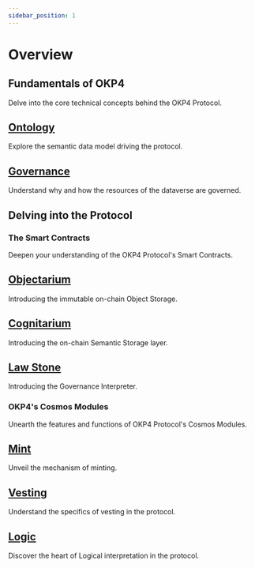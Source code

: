 ```yaml
---
sidebar_position: 1
---
```


# Overview

## Fundamentals of OKP4

Delve into the core technical concepts behind the OKP4 Protocol.

<div class="docs-card-container">
  <div class="row row-cols-1 row-cols-md-2a g-3">
    <div class="col">
      <div class="card card-body h-100 d-flex flex-column">
        <a
          href="/technical-documentation/ontology/the-power-of-ontologies"
          class="card-title card-link stretched-link"
        >
          <h2>Ontology</h2>
        </a>
        <p class="card-text">Explore the semantic data model driving the protocol.</p>
      </div>
    </div>
    <div class="col">
      <div class="card card-body h-100 d-flex flex-column">
        <a
          href="/technical-documentation/governance/introduction"
          class="card-title card-link stretched-link"
        >
          <h2>Governance</h2>
        </a>
        <p class="card-text">Understand why and how the resources of the dataverse are governed.</p>
      </div>
    </div>
  </div>
</div>

## Delving into the Protocol

### The Smart Contracts

Deepen your understanding of the OKP4 Protocol's Smart Contracts.

<div class="docs-card-container">
  <div class="row row-cols-1 row-cols-md-2a g-3">
    <div class="col">
      <div class="card card-body h-100 d-flex flex-column">
        <a href="/contracts/okp4-objectarium" class="card-title card-link stretched-link">
          <h2>Objectarium</h2>
        </a>
        <p class="card-text">Introducing the immutable on-chain Object Storage.</p>
      </div>
    </div>
    <div class="col">
      <div class="card card-body h-100 d-flex flex-column">
        <a href="/contracts/okp4-cognitarium" class="card-title card-link stretched-link">
          <h2>Cognitarium</h2>
        </a>
        <p class="card-text">Introducing the on-chain Semantic Storage layer.</p>
      </div>
    </div>
    <div class="col">
      <div class="card card-body h-100 d-flex flex-column">
        <a href="/contracts/okp4-law-stone" class="card-title card-link stretched-link">
          <h2>Law Stone</h2>
        </a>
        <p class="card-text">Introducing the Governance Interpreter.</p>
      </div>
    </div>
  </div>
</div>

### OKP4's Cosmos Modules

Unearth the features and functions of OKP4 Protocol's Cosmos Modules.

<div class="docs-card-container">
  <div class="row row-cols-1 row-cols-md-2a g-3">
    <div class="col">
      <div class="card card-body h-100 d-flex flex-column">
        <a href="/modules/mint" class="card-title card-link stretched-link">
          <h2>Mint</h2>
        </a>
        <p class="card-text">Unveil the mechanism of minting.</p>
      </div>
    </div>
    <div class="col">
      <div class="card card-body h-100 d-flex flex-column">
        <a href="/modules/vesting" class="card-title card-link stretched-link">
          <h2>Vesting</h2>
        </a>
        <p class="card-text">Understand the specifics of vesting in the protocol.</p>
      </div>
    </div>
    <div class="col">
      <div class="card card-body h-100 d-flex flex-column">
        <a href="/modules/logic" class="card-title card-link stretched-link">
          <h2>Logic</h2>
        </a>
        <p class="card-text">Discover the heart of Logical interpretation in the protocol.</p>
      </div>
    </div>
  </div>
</div>
